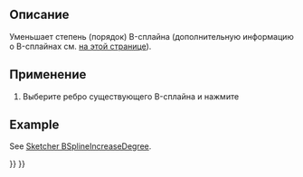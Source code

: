 <languages/>

{{Docnav/ru
|[[Sketcher_BSplineIncreaseDegree/ru|Увеличить степень B-сплайна]]
|[[Sketcher_BSplineIncreaseKnotMultiplicity/ru|Увеличение кратности узлов]]
|[[Sketcher_Workbench/ru|Скетчер]]
|IconL=Sketcher_BSplineIncreaseDegree.svg
|IconR=Sketcher_BSplineIncreaseKnotMultiplicity.svg
|IconC=Workbench_Sketcher.svg
}}

<div class="mw-translate-fuzzy">
{{GuiCommand/ru
|Name/ru=Уменьшить степень B-сплайна
|Name=Sketcher_BSplineDecreaseDegree
|MenuLocation=Sketch → B-сплйан инструменты эскиза → Уменьшить степень B-сплайна
|Workbenches=[[Sketcher_Workbench/ru|Sketcher]]
|Version=0.19
|SeeAlso=[[Sketcher_BSplineDegree/ru|Показать/скрыть степень B-сплайна]], [[Sketcher_BSplineIncreaseDegree/ru|Увеличить степень B-сплайна]]
}}
</div>

<span id="Description"></span>
==Описание==

<div class="mw-translate-fuzzy">
Уменьшает степень (порядок) B-сплайна (дополнительную информацию о B-сплайнах см. [[B-Splines/ru|на этой странице]]).
</div>

<span id="Usage"></span>
==Применение==

<div class="mw-translate-fuzzy">
# Выберите ребро существующего B-сплайна и нажмите {{Button|[[File:Sketcher_BSplineDecreaseDegree.svg|24px]] '''Decrease B-spline degree'''}}
</div>

==Example==

See [[Sketcher_BSplineIncreaseDegree#Example|Sketcher BSplineIncreaseDegree]].


{{Docnav/ru
|[[Sketcher_BSplineIncreaseDegree/ru|Увеличить степень B-сплайна]]
|[[Sketcher_BSplineIncreaseKnotMultiplicity/ru|Увеличение кратности узлов]]
|[[Sketcher_Workbench/ru|Скетчер]]
|IconL=Sketcher_BSplineIncreaseDegree.svg
|IconR=Sketcher_BSplineIncreaseKnotMultiplicity.svg
|IconC=Workbench_Sketcher.svg
}}

{{Sketcher Tools navi{{#translation:}}}}
{{Userdocnavi{{#translation:}}}}